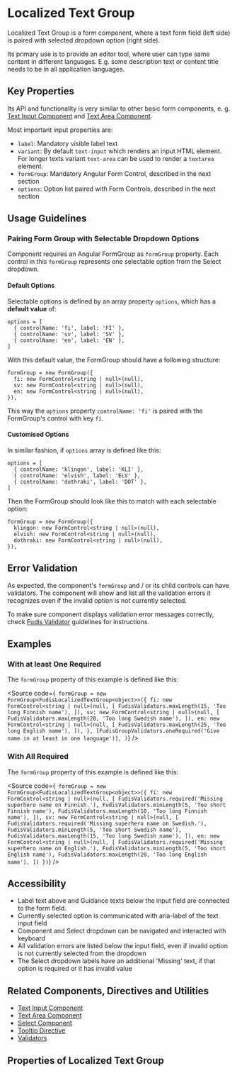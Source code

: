 
<Meta title="Components/Form/Localized Text Group" />

# Localized Text Group

Localized Text Group is a form component, where a text form field (left side) is paired with selected dropdown option (right side).

Its primary use is to provide an editor tool, where user can type same content in different languages. E.g. some description text or content title needs to be in all application languages.

## Key Properties

Its API and functionality is very similar to other basic form components, e. g. [Text Input Component](/docs/components-form-text-input--documentation) and [Text Area Component](/docs/components-form-text-area--documentation).

Most important input properties are:

- `label`: Mandatory visible label text
- `variant`: By default `text-input` which renders an input HTML element. For longer texts variant `text-area` can be used to render a `textarea` element.
- `formGroup`: Mandatory Angular Form Control, described in the next section
- `options`: Option list paired with Form Controls, described in the next section

## Usage Guidelines

### Pairing Form Group with Selectable Dropdown Options

Component requires an Angular FormGroup as `formGroup` property. Each control in this `formGroup` represents one selectable option from the Select dropdown.

#### Default Options

Selectable options is defined by an array property `options`, which has a **default value** of:

```
options = [
  { controlName: 'fi', label: 'FI' },
  { controlName: 'sv', label: 'SV' },
  { controlName: 'en', label: 'EN' },
]
```

With this default value, the FormGroup should have a following structure:

```
formGroup = new FormGroup({
  fi: new FormControl<string | null>(null),
  sv: new FormControl<string | null>(null),
  en: new FormControl<string | null>(null),
}),
```

This way the `options` property `controlName: 'fi'` is paired with the FormGroup's control with key `fi`.

#### Customised Options

In similar fashion, if `options` array is defined like this:

```
options = [
  { controlName: 'klingon', label: 'KLI' },
  { controlName: 'elvish', label: 'ELV' },
  { controlName: 'dothraki', label: 'DOT' },
]
```

Then the FormGroup should look like this to match with each selectable option:

```
formGroup = new FormGroup({
  klingon: new FormControl<string | null>(null),
  elvish: new FormControl<string | null>(null),
  dothraki: new FormControl<string | null>(null),
}),
```

## Error Validation

As expected, the component's `formGroup` and / or its child controls can have validators. The component will show and list all the validation errors it recognizes even if the invalid option is not currently selected.

To make sure component displays validation error messages correctly, check [Fudis Validator](/docs/utilities-validators--documentation) guidelines for instructions.

## Examples

### With at least One Required

The `formGroup` property of this example is defined like this:

<Source
  code={`
formGroup = new FormGroup<FudisLocalizedTextGroup<object>>({
  fi: new FormControl<string | null>(null, [
    FudisValidators.maxLength(15, 'Too long Finnish name'),
  ]),
  sv: new FormControl<string | null>(null, [
    FudisValidators.maxLength(20, 'Too long Swedish name'),
  ]),
  en: new FormControl<string | null>(null, [
    FudisValidators.maxLength(25, 'Too long English name'),
  ]),
},
  [FudisGroupValidators.oneRequired('Give name in at least in one language')],
)`}
/>

<Canvas of={Stories.Example} />

### With All Required

The `formGroup` property of this example is defined like this:

<Source
  code={`
formGroup = new FormGroup<FudisLocalizedTextGroup<object>>({
  fi: new FormControl<string | null>(null, [
    FudisValidators.required('Missing superhero name on Finnish.'),
    FudisValidators.minLength(5, 'Too short Finnish name'),
    FudisValidators.maxLength(10, 'Too long Finnish name'),
  ]),
  sv: new FormControl<string | null>(null, [
    FudisValidators.required('Missing superhero name on Swedish.'),
    FudisValidators.minLength(5, 'Too short Swedish name'),
    FudisValidators.maxLength(15, 'Too long Swedish name'),
  ]),
  en: new FormControl<string | null>(null, [
    FudisValidators.required('Missing superhero name on English.'),
    FudisValidators.minLength(5, 'Too short English name'),
    FudisValidators.maxLength(20, 'Too long English name'),
  ])
})`}
/>

<Canvas of={Stories.ExampleWithAllRequired} />

## Accessibility

- Label text above and Guidance texts below the input field are connected to the form field.
- Currently selected option is communicated with aria-label of the text input field
- Component and Select dropdown can be navigated and interacted with keyboard
- All validation errors are listed below the input field, even if invalid option is not currently selected from the dropdown
- The Select dropdown labels have an additional 'Missing' text, if that option is required or it has invalid value

## Related Components, Directives and Utilities

- [Text Input Component](/docs/components-form-text-input--documentation)
- [Text Area Component](/docs/components-form-text-area--documentation)
- [Select Component](/docs/components-form-select-select--documentation)
- [Tooltip Directive](/docs/directives-tooltip--documentation)
- [Validators](/docs/utilities-validators--documentation)

## Properties of Localized Text Group

<ArgTypes of={LocalizedTextGroupComponent} exclude={LocalizedTextGroupDocsExclude} />
